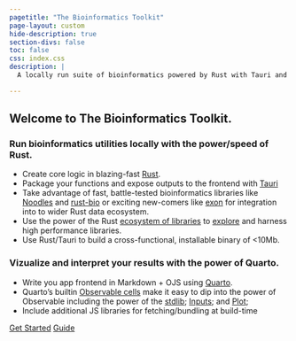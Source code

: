 ```yaml
---
pagetitle: "The Bioinformatics Toolkit"
page-layout: custom
hide-description: true
section-divs: false
toc: false
css: index.css
description: | 
  A locally run suite of bioinformatics powered by Rust with Tauri and Quarto and a reactive frontend provided by ObservableHQ.

---
```



:::{.hero-banner}


:::{.content-block}

:::{.hero-text}
# Welcome to The Bioinformatics Toolkit.

### Run bioinformatics utilities locally with the power/speed of  Rust.

- Create core logic in blazing-fast [Rust](https://www.rust-lang.org/).
- Package your functions and expose outputs to the frontend with [Tauri](https://tauri.app/)
- Take advantage of fast, battle-tested bioinformatics libraries like [Noodles](https://github.com/zaeleus/noodles) and [rust-bio](https://github.com/rust-bio/rust-bio) or exciting new-comers like [exon](https://github.com/wheretrue/exon) for integration into to wider Rust data ecosystem.
- Use the power of the Rust [ecosystem of libraries](https://crates.io/) to [explore](https://lib.rs/) and harness high performance libraries.
- Use Rust/Tauri to build a cross-functional, installable binary of <10Mb.



### Vizualize and interpret your results with the power of Quarto.

- Write you app frontend in Markdown + OJS using [Quarto](https://quarto.org/).
- Quarto's builtin [Observable cells](https://quarto.org/docs/computations/ojs.html) make it easy to dip into the power of Observable including the power of the [stdlib](https://github.com/observablehq/stdlib); [Inputs](https://observablehq.com/@observablehq/inputs); and [Plot](https://observablehq.com/plot/); 
- Include additional JS libraries for fetching/bundling at build-time 



:::{.hero-buttons}
[Get Started](docs/get-started/){.btn-action-primary .btn-action .btn .btn-success .btn-lg role="button"}
[Guide](docs/guide/){#btn-guide .btn-action .btn .btn-info .btn-lg role="button"}
::: 

:::

:::

:::